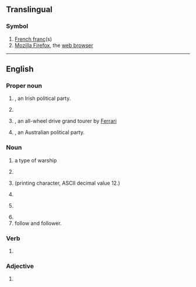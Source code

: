 {{also|ff|ff.|fF|ﬀ|␌}}
==Translingual==

===Symbol===
{{mul-symbol}}

# [[French franc]](s)
# [[w:Firefox|Mozilla Firefox]], the [[web browser]]

----

==English==

===Proper noun===
{{en-proper noun}}

# {{initialism of|en|[[Fianna Fáil|Fianna Fáil]]|nodot-1}}, an Irish political party.
# {{lb|en|video games}} {{initialism of|en|[[w:Final Fantasy|Final Fantasy]]}}
# {{lb|en|automotive}} {{initialism of|en|[[w:Ferrari FF|Ferrari FF (Ferrari Four)]]|nodot=1}}, an all-wheel drive grand tourer by [[Ferrari]]
# {{initialism of|en|[[w:Family First|Family First]]|nodot=1}}, an Australian political party.

===Noun===
{{en-noun|?}}

# {{abbreviation of|en|[[frigate]]|dot=,}} a type of warship
# {{initialism of|en|[[false flag]]}}
# {{initialism of|en|[[form feed]]|nodot=1}} (printing character, ASCII decimal value 12.)
# {{initialism of|en|fill factor}}
# {{lb|en|vulgar|slang}} {{initialism of|en|[[fist-fucking]]}}
# {{initialism of|en|fair face}}
# follow and follower. {{rfv-sense|en}}

===Verb===
{{head|en|verb}}

# {{initialism of|en||[[fast forward]]}}

===Adjective===
{{en-adj|-}}

# {{initialism of|en||[[fully finished]]}}